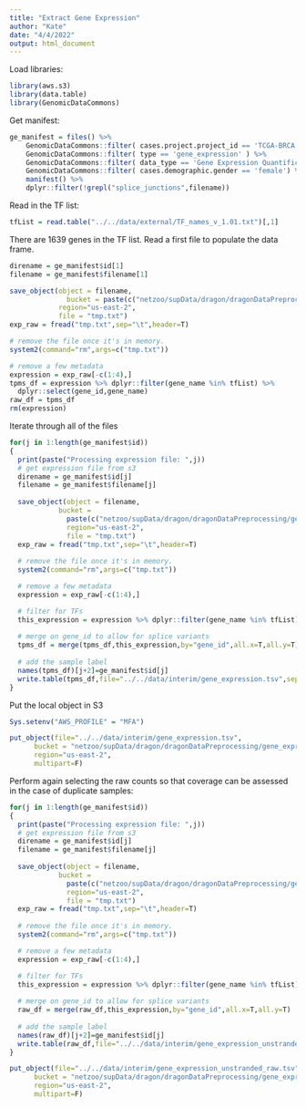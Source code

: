 ```yaml
---
title: "Extract Gene Expression"
author: "Kate"
date: "4/4/2022"
output: html_document
---
```


Load libraries:

```R
library(aws.s3)
library(data.table)
library(GenomicDataCommons)
```

Get manifest:

```R

ge_manifest = files() %>%
    GenomicDataCommons::filter( cases.project.project_id == 'TCGA-BRCA') %>% 
    GenomicDataCommons::filter( type == 'gene_expression' ) %>%
    GenomicDataCommons::filter( data_type == 'Gene Expression Quantification') %>%
    GenomicDataCommons::filter( cases.demographic.gender == 'female') %>%
    manifest() %>%
    dplyr::filter(!grepl("splice_junctions",filename))
```

Read in the TF list:

```R
tfList = read.table("../../data/external/TF_names_v_1.01.txt")[,1]
```

There are 1639 genes in the TF list. Read a first file to populate the data frame.

```R
direname = ge_manifest$id[1]
filename = ge_manifest$filename[1]

save_object(object = filename,
              bucket = paste(c("netzoo/supData/dragon/dragonDataPreprocessing/gene_expression/",direname),collapse=""), 
            region="us-east-2",
            file = "tmp.txt")
exp_raw = fread("tmp.txt",sep="\t",header=T)

# remove the file once it's in memory.
system2(command="rm",args=c("tmp.txt"))

# remove a few metadata
expression = exp_raw[-c(1:4),] 
tpms_df = expression %>% dplyr::filter(gene_name %in% tfList) %>%
  dplyr::select(gene_id,gene_name)
raw_df = tpms_df
rm(expression)
```

Iterate through all of the files

```R
for(j in 1:length(ge_manifest$id))
{
  print(paste("Processing expression file: ",j))
  # get expression file from s3
  direname = ge_manifest$id[j]
  filename = ge_manifest$filename[j]
  
  save_object(object = filename,
            bucket =
              paste(c("netzoo/supData/dragon/dragonDataPreprocessing/gene_expression/",direname),collapse=""), 
              region="us-east-2",
              file = "tmp.txt")
  exp_raw = fread("tmp.txt",sep="\t",header=T)
  
  # remove the file once it's in memory.
  system2(command="rm",args=c("tmp.txt"))

  # remove a few metadata
  expression = exp_raw[-c(1:4),] 

  # filter for TFs
  this_expression = expression %>% dplyr::filter(gene_name %in% tfList) %>% dplyr::select(gene_id,tpm_unstranded)
  
  # merge on gene_id to allow for splice variants
  tpms_df = merge(tpms_df,this_expression,by="gene_id",all.x=T,all.y=T)
  
  # add the sample label
  names(tpms_df)[j+2]=ge_manifest$id[j]
  write.table(tpms_df,file="../../data/interim/gene_expression.tsv",sep="\t",row.names=F,quote=F)
}

```

Put the local object in S3

```R
Sys.setenv("AWS_PROFILE" = "MFA")

put_object(file="../../data/interim/gene_expression.tsv",
      bucket = "netzoo/supData/dragon/dragonDataPreprocessing/gene_expression/", 
      region="us-east-2",
      multipart=F)
```

Perform again selecting the raw counts so that coverage can be assessed in the case of duplicate samples:

```R
for(j in 1:length(ge_manifest$id))
{
  print(paste("Processing expression file: ",j))
  # get expression file from s3
  direname = ge_manifest$id[j]
  filename = ge_manifest$filename[j]
  
  save_object(object = filename,
            bucket =
              paste(c("netzoo/supData/dragon/dragonDataPreprocessing/gene_expression/",direname),collapse=""), 
              region="us-east-2",
              file = "tmp.txt")
  exp_raw = fread("tmp.txt",sep="\t",header=T)
  
  # remove the file once it's in memory.
  system2(command="rm",args=c("tmp.txt"))

  # remove a few metadata
  expression = exp_raw[-c(1:4),] 

  # filter for TFs
  this_expression = expression %>% dplyr::filter(gene_name %in% tfList) %>% dplyr::select(gene_id,unstranded)
  
  # merge on gene_id to allow for splice variants
  raw_df = merge(raw_df,this_expression,by="gene_id",all.x=T,all.y=T)
  
  # add the sample label
  names(raw_df)[j+2]=ge_manifest$id[j]
  write.table(raw_df,file="../../data/interim/gene_expression_unstranded_raw.tsv",sep="\t",row.names=F,quote=F)
}

```

```R
put_object(file="../../data/interim/gene_expression_unstranded_raw.tsv",
      bucket = "netzoo/supData/dragon/dragonDataPreprocessing/gene_expression/", 
      region="us-east-2",
      multipart=F)
```
